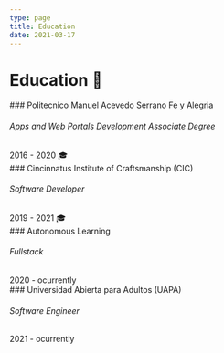 ```yaml
---
type: page
title: Education
date: 2021-03-17
---
```

# Education 📔

<div className='education-item-left'>
  ### Politecnico Manuel Acevedo Serrano Fe y Alegria
  <h6>Apps and Web Portals Development Associate Degree </h6>
  2016 - 2020 🎓
</div>

<div className='education-item-right'>
  ### Cincinnatus Institute of Craftsmanship (CIC)
  <h6>Software Developer</h6>
  2019 - 2021 🎓
</div> 

<div className='education-item-left'>
  ### Autonomous Learning
  <h6>Fullstack</h6>
  2020 - ocurrently 
</div>

<div className='education-item-right'>
  ### Universidad Abierta para Adultos (UAPA)
  <h6>Software Engineer</h6>
  2021 - ocurrently
</div>
